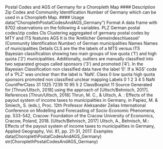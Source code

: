 Postal Codes and AGS of Germany for a Choropleth Map
#### Description
Zip Codes and Community Identification Number of Germany which can be used in a Choropleth
Map.
#### Usage
data("ChoroplethPostalCodesAndAGS_Germany")
Format
A data frame with 8702 observations on the following 4 variables.
PLZ German postal codes/zip codes
Cls Clustering aggregated of germany postal codes by MTY and ITS features
AGS It is the ’Amtlicher Gemeindeschluessel’ (Community Identification Number) of German municipalities
Names Names of municipalities
Details
CLS are the the labels of a MTS versus ITS Bayesian classification showing two main groups of
low quota (’1’) and high quota (’2’) municipalities. Additionally, outliers are manually classified
into two separated groups called sponsors (’3’) and promoted (’4’). In the Bayesian Classification
non classified data have the label ’0’. If a ’AGS’ code of a ’PLZ’ was unclear than the label is
’NaN’.
Class 0 low quota high quota sponsors promoted non classified unclear mapping
Labels 0 1 2 3 4 5 NaN
CountPerClass 31 1325 7239 10 95 5 2
ClassBoxplot 11
Source
Generated for [Thrun/Ultsch, 2018] using the approach of [Ultsch/Behnisch, 2017].
References
[Thrun/Ultsch, 2018] Thrun, M. C., & Ultsch, A. : Effects of the payout system of income taxes
to municipalities in Germany, in Papiez, M. & Smiech„ S. (eds.), Proc. 12th Professor Aleksander
Zelias International Conference on Modelling and Forecasting of Socio-Economic Phenomena, pp.
533-542, Cracow: Foundation of the Cracow University of Economics, Cracow, Poland, 2018.
[Ultsch/Behnisch, 2017] Ultsch, A., Behnisch, M.: Effects of the payout system of income taxes to
municipalities in Germany, Applied Geography, Vol. 81, pp. 21-31, 2017.
Examples
data(ChoroplethPostalCodesAndAGS_Germany)
str(ChoroplethPostalCodesAndAGS_Germany)

